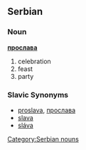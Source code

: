 == Serbian ==
=== Noun ===
'''[[прослава]]'''

#celebration
#feast
#party

=== Slavic Synonyms ===
*[[proslava]], [[прослава]]
*[[slava]]
*[[sláva]]

[[Category:Serbian nouns]]